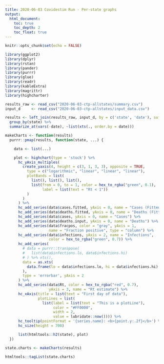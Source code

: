 ```yaml
---
title: 2020-06-03 Covidestim Run - Per-state graphs
output:
  html_document:
    toc: true
    toc_depth: 2
    toc_float: true
---
```


```r
knitr::opts_chunk$set(echo = FALSE)

library(ggplot2)
library(dplyr)
library(rstan)
library(pander)
library(purrr)
library(glue)
library(readr)
library(kableExtra)
library(magrittr)
library(highcharter)
```

```r
results_raw <- read_csv("2020-06-03-ctp-allstates/summary.csv")
input_d     <- read_csv("2020-06-03-ctp-allstates/input_data.csv")
```

```r

results <- left_join(results_raw, input_d, by = c('state', 'date'), suffix = c("", ".input")) %>%
  group_by(state) %>%
  summarize_at(vars(-date), ~list(xts(., order.by = date)))

makeCharts <- function(results)
  purrr::pmap(results, function(state, ...) {

    data <- list(...)

    plot <- highchart(type = 'stock') %>% 
      hc_yAxis_multiples(
        create_yaxis(4, height = c(3, 1, 3, 3), opposite = TRUE,
          type = c("logarithmic", "linear", "linear", "linear"),
          plotBands = list(
            list(), list(), list(),
            list(from = 0, to = 1, color = hex_to_rgba("green", 0.1),
                 label = list(text = "Rt < 1"))
          )
        )
      ) %>% 
      hc_add_series(data$cases.fitted, yAxis = 0, name = "Cases (Fitted)") %>% 
      hc_add_series(data$deaths.fitted, yAxis = 0, name = "Deaths (Fitted)") %>% 
      hc_add_series(data$cases, yAxis = 0, name = "Cases") %>% 
      hc_add_series(data$deaths.input, yAxis = 0, name = "Deaths") %>% 
      hc_add_series(data$fracpos, color = "gray", yAxis = 1,
                    name = "Fraction positive", type = "column") %>% 
      hc_add_series(data$infections, yAxis = 2, name = "Infections",
                    color = hex_to_rgba("green", 0.7)) %>%
      hc_add_series(
        # data = purrr::transpose(
        #   list(data$infections.lo, data$infections.hi)
        # ) %>% xts(),
        data = as.xts(
          data.frame(lo = data$infections.lo, hi = data$infections.hi)
        ),
        type = 'errorbar', yAxis = 2
      ) %>%
      hc_add_series(data$Rt, color = hex_to_rgba("red", 0.7),
                    yAxis = 3, name = "Rt estimate") %>%
      hc_xAxis(title = list(text = "First day of data"),
               plotLines = list(
                 list(label = list(text = "This is a plotLine"),
                      color = "#FF0000",
                      width = 2,
                      value = lubridate::now()))) %>%
      hc_tooltip(pointFormat = '{series.name}: <b>{point.y:.2f}</b>') %>%
      hc_size(height = 700)

      list(htmltools::h2(state), plot)
  })

state.charts <- makeCharts(results)

htmltools::tagList(state.charts)
```
